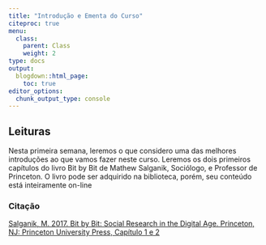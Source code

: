 ```yaml
---
title: "Introdução e Ementa do Curso"
citeproc: true
menu: 
  class:
    parent: Class
    weight: 2
type: docs
output:
  blogdown::html_page:
    toc: true
editor_options: 
  chunk_output_type: console
---
```


## Leituras

Nesta primeira semana, leremos o que considero uma das melhores introduções ao que vamos fazer neste curso. Leremos os dois primeiros capítulos do livro Bit by Bit de Mathew Salganik, Sociólogo, e Professor de Princeton. O livro pode ser adquirido na biblioteca, porém, seu conteúdo está inteiramente on-line

### Citação

[Salganik, M. 2017. Bit by Bit: Social Research in the Digital Age. Princeton, NJ: Princeton University Press, Capítulo 1 e 2](https://www.bitbybitbook.com/en/1st-ed/preface/) 

